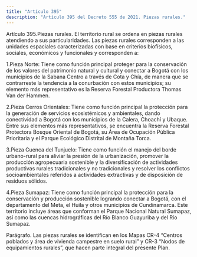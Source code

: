 ```yaml
---
title: "Artículo 395"
description: "Artículo 395 del Decreto 555 de 2021. Piezas rurales."
---
```


Artículo 395.Piezas rurales. El territorio rural se ordena en piezas rurales atendiendo a sus particularidades. Las piezas rurales corresponden a las unidades espaciales caracterizadas con base en criterios biofísicos, sociales, económicos y funcionales y corresponden a:
 
1.Pieza Norte: Tiene como función principal proteger para la conservación de los valores del patrimonio natural y cultural y conectar a Bogotá con los municipios de la Sabana Centro a través de Cota y Chía, de manera que se contrarreste la tendencia a la conurbación con estos municipios; su elemento más representativo es la Reserva Forestal Productora Thomas Van der Hammen.
 
2.Pieza Cerros Orientales: Tiene como función principal la protección para la generación de servicios ecosistémicos y ambientales, dando conectividad a Bogotá con los municipios de la Calera, Choachí y Ubaque.
Entre sus elementos más representativos, se encuentra la Reserva Forestal Protectora Bosque Oriental de Bogotá, su Área de Ocupación Pública Prioritaria y el Parque Ecológico Distrital de Montaña Torca.
 
3.Pieza Cuenca del Tunjuelo: Tiene como función el manejo del borde urbano-rural para aliviar la presión de la urbanización, promover la producción agropecuaria sostenible y la diversificación de actividades productivas rurales tradicionales y no tradicionales y resolver los conflictos socioambientales referidos a actividades extractivas y de disposición de residuos sólidos.
 
4.Pieza Sumapaz: Tiene como función principal la protección para la conservación y producción sostenible logrando conectar a Bogotá, con el departamento del Meta, el Huila y otros municipios de Cundinamarca. Este territorio incluye áreas que conforman el Parque Nacional Natural Sumapaz, así como las cuencas hidrográficas del Río Blanco Guayuriba y del Río Sumapaz.
 
Parágrafo. Las piezas rurales se identifican en los Mapas CR-4 “Centros poblados y área de vivienda campestre en suelo rural” y CR-3 “Nodos de equipamientos rurales”, que hacen parte integral del presente Plan.